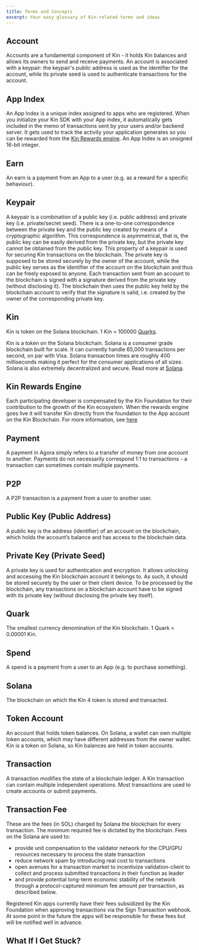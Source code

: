 ```yaml
---
title: Terms and Concepts
excerpt: Your easy glossary of Kin-related terms and ideas
---
```


## Account

Accounts are a fundamental component of Kin - it holds Kin balances and allows its owners to send and receive payments. An account is associated with a keypair: the keypair's public address is used as the identifier for the account, while its private seed is used to authenticate transactions for the account.

## App Index

An App Index is a unique index assigned to apps who are registered. When you initialize your Kin SDK with your App index, it automatically gets included in the memo of transactions sent by your users and/or backend server. It gets used to track the activity your application generates so you can be rewarded from the [Kin Rewards engine](https://www.kin.org/kre/). An App Index is an unsigned 16-bit integer.

## Earn

An earn is a payment from an App to a user (e.g. as a reward for a specific behaviour).

## Keypair

A keypair is a combination of a public key (i.e. public address) and private key (i.e. private/secret seed). There is a one-to-one correspondence between the private key and the public key created by means of a cryptographic algorithm. This correspondence is asymmetrical, that is, the public key can be easily derived from the private key, but the private key cannot be obtained from the public key. This property of a keypair is used for securing Kin transactions on the blockchain. The private key is supposed to be stored securely by the owner of the account, while the public key serves as the identifier of the account on the blockchain and thus can be freely exposed to anyone. Each transaction sent from an account to the blockchain is signed with a signature derived from the private key (without disclosing it). The blockchain then uses the public key held by the blockchain account to verify that the signature is valid, i.e. created by the owner of the corresponding private key.

## Kin

Kin is token on the Solana blockchain. 1 Kin = 100000 [Quarks](/essentials/terms-and-concepts/#quark).

Kin is a token on the Solana blockchain. Solana is a consumer grade blockchain built for scale. It can currently handle 65,000 transactions per second, on par with Visa. Solana transaction times are roughly 400 milliseconds making it perfect for the consumer applications of all sizes. Solana is also extremely decentralized and secure. Read more at [Solana](http://www.solana.com).

## Kin Rewards Engine

Each participating developer is compensated by the Kin Foundation for their contribution to the growth of the Kin ecosystem. When the rewards engine goes live it will transfer Kin directly from the foundation to the App account on the Kin Blockchain. For more information, see [here](/essentials/kin-rewards-engine/)

## Payment

A payment in Agora simply refers to a transfer of money from one account to another. Payments do not necessarily correspond 1:1 to transactions - a transaction can sometimes contain multiple payments.

## P2P

A P2P transaction is a payment from a user to another user.

## Public Key (Public Address)

A public key is the address (identifier) of an account on the blockchain, which holds the account’s balance and has access to the blockchain data.

## Private Key (Private Seed)

A private key is used for authentication and encryption. It allows unlocking and accessing the Kin blockchain account it belongs to. As such, it should be stored securely by the user or their client device. To be processed by the blockchain, any transactions on a blockchain account have to be signed with its private key (without disclosing the private key itself).

## Quark

The smallest currency denomination of the Kin blockchain. 1 Quark = 0.00001 Kin.

## Spend

A spend is a payment from a user to an App (e.g. to purchase something).

## Solana

The blockchain on which the Kin 4 token is stored and transacted.

## Token Account

An account that holds token balances. On Solana, a wallet can own multiple token accounts, which may have different addresses from the owner wallet. Kin is a token on Solana, so Kin balances are held in token accounts.

## Transaction

A transaction modifies the state of a blockchain ledger. A Kin transaction can contain multiple independent operations. Most transactions are used to create accounts or submit payments.

## Transaction Fee

These are the fees (in SOL) charged by Solana the blockchain for every transaction. The minimum required fee is dictated by the blockchain. Fees on the Solana are used to:

- provide unit compensation to the validator network for the CPU/GPU resources necessary to process the state transaction
- reduce network spam by introducing real cost to transactions
- open avenues for a transaction market to incentivize validation-client to collect and process submitted transactions in their function as leader
- and provide potential long-term economic stability of the network through a protocol-captured minimum fee amount per transaction, as described below.

Registered Kin apps currently have their fees subsidized by the Kin Foundation when approving transactions via the Sign Transaction webhook. At some point in the future the apps will be responsible for these fees but will be notified well in advance.

## What If I Get Stuck?

<Help />

